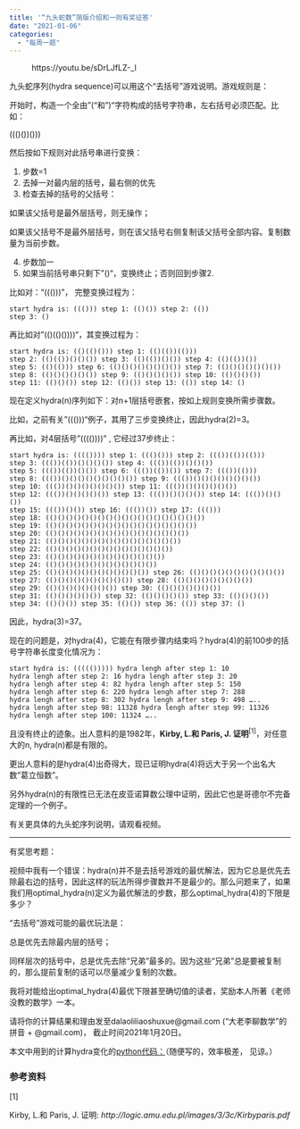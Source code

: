 ```yaml
---
title: '“九头蛇数”简版介绍和一则有奖征答'
date: "2021-01-06"
categories:
  - "每周一题"
---
```


<figure class="wp-block-embed is-type-rich is-provider-youtube wp-block-embed-youtube wp-embed-aspect-16-9 wp-has-aspect-ratio"><div class="wp-block-embed__wrapper">
https://youtu.be/sDrLJfLZ-_I
</figure>

九头蛇序列(hydra sequence)可以用这个“去括号”游戏说明。游戏规则是：

开始时，构造一个全由"("和")"字符构成的括号字符串，左右括号必须匹配。比如：

((()())()))</pre>

然后按如下规则对此括号串进行变换：

<ol><li>步数=1</li><li>去掉一对最内层的括号，最右侧的优先</li><li>检查去掉的括号的父括号：</li></ol>

如果该父括号是最外层括号，则无操作；

如果该父括号不是最外层括号，则在该父括号右侧复制该父括号全部内容。复制数量为当前步数。

<ol start="4"><li>步数加一</li><li>如果当前括号串只剩下"()"，变换终止；否则回到步骤2.</li></ol>

比如对："((()))"， 完整变换过程为：

<code>start hydra is: ((()))
step 1: (()())
step 2: (())
step 3: ()</code></pre>

再比如对"(()(()())))"，其变换过程为：

<code>start hydra is: (()(()()))
step 1: (()(())(()))
step 2: (()(())()()())
step 3: (()(())()())
step 4: (()(())())
step 5: (()(()))
step 6: (()()()()()()()())
step 7: (()()()()()()())
step 8: (()()()()()())
step 9: (()()()()())
step 10: (()()()())
step 11: (()()())
step 12: (()())
step 13: (())
step 14: ()</code></pre>

现在定义hydra(n)序列如下：对n+1层括号嵌套，按如上规则变换所需步骤数。

比如，之前有关"((()))"例子，其用了三步变换终止，因此hydra(2)=3。

再比如，对4层括号"(((())))" , 它经过37步终止：

<code>start hydra is: (((())))
step 1: ((()()))
step 2: ((())(())(()))
step 3: ((())(())()()()())
step 4: ((())(())()()())
step 5: ((())(())()())
step 6: ((())(())())
step 7: ((())(()))
step 8: ((())()()()()()()()()())
step 9: ((())()()()()()()()())
step 10: ((())()()()()()()())
step 11: ((())()()()()()())
step 12: ((())()()()()())
step 13: ((())()()()())
step 14: ((())()()())
step 15: ((())()())
step 16: ((())())
step 17: ((()))
step 18: (()()()()()()()()()()()()()()()()()()())
step 19: (()()()()()()()()()()()()()()()()()())
step 20: (()()()()()()()()()()()()()()()()())
step 21: (()()()()()()()()()()()()()()()())
step 22: (()()()()()()()()()()()()()()())
step 23: (()()()()()()()()()()()()()())
step 24: (()()()()()()()()()()()()())
step 25: (()()()()()()()()()()()())
step 26: (()()()()()()()()()()())
step 27: (()()()()()()()()()())
step 28: (()()()()()()()()())
step 29: (()()()()()()()())
step 30: (()()()()()()())
step 31: (()()()()()())
step 32: (()()()()())
step 33: (()()()())
step 34: (()()())
step 35: (()())
step 36: (())
step 37: ()</code></pre>

因此，hydra(3)=37。

现在的问题是，对hydra(4)，它能在有限步骤内结束吗？hydra(4)的前100步的括号字符串长度变化情况为：

<code>start hydra is: ((((()))))
hydra lengh after step 1: 10
hydra lengh after step 2: 16
hydra lengh after step 3: 20
hydra lengh after step 4: 82
hydra lengh after step 5: 150
hydra lengh after step 6: 220
hydra lengh after step 7: 288
hydra lengh after step 8: 302
hydra lengh after step 9: 498
.....
hydra lengh after step 98: 11328
hydra lengh after step 99: 11326
hydra lengh after step 100: 11324
.....</code></pre>

且没有终止的迹象。出人意料的是1982年，**Kirby, L.和 Paris, J. 证明**<sup>[1]</sup>，对任意大的n, hydra(n)都是有限的。

更出人意料的是hydra(4)出奇得大，现已证明hydra(4)将远大于另一个出名大数“葛立恒数”。

另外hydra(n)的有限性已无法在皮亚诺算数公理中证明，因此它也是哥德尔不完备定理的一个例子。

有关更具体的九头蛇序列说明，请观看视频。

<hr class="wp-block-separator" />

有奖思考题：

视频中我有一个错误：hydra(n)并不是去括号游戏的最优解法，因为它总是优先去除最右边的括号，因此这样的玩法所得步骤数并不是最少的。那么问题来了，如果我们用optimal_hydra(n)定义为最优解法的步数，那么optimal_hydra(4)的下限是多少？

“去括号”游戏可能的最优玩法是：

总是优先去除最内层的括号；

同样层次的括号中，总是优先去除“兄弟”最多的。因为这些“兄弟”总是要被复制的，那么提前复制的话可以尽量减少复制的次数。

我将对能给出optimal_hydra(4)最优下限甚至确切值的读者，奖励本人所著《老师没教的数学》一本。

请将你的计算结果和理由发至dalaoliliaoshuxue@gmail.com ("大老李聊数学"的拼音 + @gmail.com)， 截止时间2021年1月20日。

本文中用到的计算hydra变化的<a href="https://github.com/YouhuaLi/math_misc/blob/master/brackets_hydra_game/bhg.py">python代码：</a>（随便写的，效率极差， 见谅。）

<h3>参考资料</h3>

[1]

Kirby, L.和 Paris, J. 证明: *http://logic.amu.edu.pl/images/3/3c/Kirbyparis.pdf*